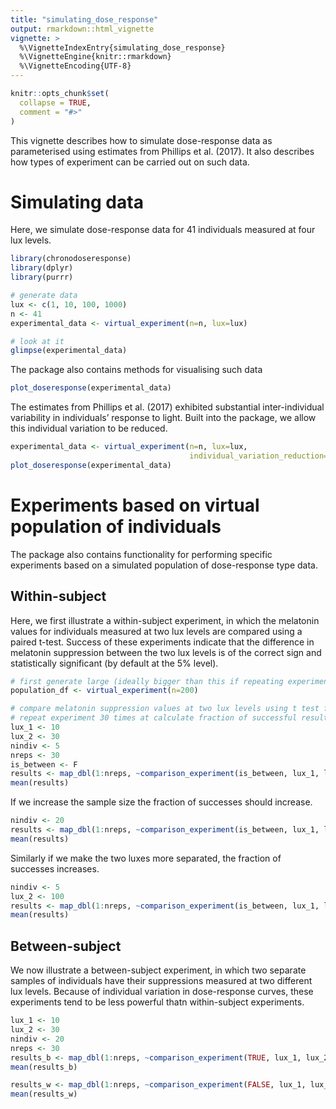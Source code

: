 ```yaml
---
title: "simulating_dose_response"
output: rmarkdown::html_vignette
vignette: >
  %\VignetteIndexEntry{simulating_dose_response}
  %\VignetteEngine{knitr::rmarkdown}
  %\VignetteEncoding{UTF-8}
---
```


```r
knitr::opts_chunk$set(
  collapse = TRUE,
  comment = "#>"
)
```

This vignette describes how to simulate dose-response data as parameterised using estimates from Phillips et al. (2017). It also describes how types of experiment can be carried out on such data.


# Simulating data
Here, we simulate dose-response data for 41 individuals measured at four lux levels.
```r
library(chronodoseresponse)
library(dplyr)
library(purrr)

# generate data
lux <- c(1, 10, 100, 1000)
n <- 41
experimental_data <- virtual_experiment(n=n, lux=lux)

# look at it
glimpse(experimental_data)
```

The package also contains methods for visualising such data
```r
plot_doseresponse(experimental_data)
```

The estimates from Phillips et al. (2017) exhibited substantial inter-individual variability in individuals' response to light. Built into the package, we allow this individual variation to be reduced.
```r
experimental_data <- virtual_experiment(n=n, lux=lux,
                                        individual_variation_reduction=0.05)
plot_doseresponse(experimental_data)
```

# Experiments based on virtual population of individuals
The package also contains functionality for performing specific experiments based on a simulated population
of dose-response type data.

## Within-subject
Here, we first illustrate a within-subject experiment, in which the melatonin values for individuals measured at two
lux levels are compared using a paired t-test. Success of these experiments indicate that the difference in melatonin suppression between the two lux levels is of the correct sign and statistically significant (by default at the 5% level).
```r
# first generate large (ideally bigger than this if repeating experiments) virtual population of data
population_df <- virtual_experiment(n=200)

# compare melatonin suppression values at two lux levels using t test for a sample of 5 individuals
# repeat experiment 30 times at calculate fraction of successful results
lux_1 <- 10
lux_2 <- 30
nindiv <- 5
nreps <- 30
is_between <- F
results <- map_dbl(1:nreps, ~comparison_experiment(is_between, lux_1, lux_2, nindiv, population_df))
mean(results)
```

If we increase the sample size the fraction of successes should increase.
```r
nindiv <- 20
results <- map_dbl(1:nreps, ~comparison_experiment(is_between, lux_1, lux_2, nindiv, population_df))
mean(results)
```

Similarly if we make the two luxes more separated, the fraction of successes increases.
```r
nindiv <- 5
lux_2 <- 100
results <- map_dbl(1:nreps, ~comparison_experiment(is_between, lux_1, lux_2, nindiv, population_df))
mean(results)
```

## Between-subject
We now illustrate a between-subject experiment, in which two separate samples of individuals have their suppressions
measured at two different lux levels. Because of individual variation in dose-response curves, these experiments
tend to be less powerful thatn within-subject experiments.
```r
lux_1 <- 10
lux_2 <- 30
nindiv <- 20
nreps <- 30
results_b <- map_dbl(1:nreps, ~comparison_experiment(TRUE, lux_1, lux_2, nindiv, population_df))
mean(results_b)

results_w <- map_dbl(1:nreps, ~comparison_experiment(FALSE, lux_1, lux_2, nindiv, population_df))
mean(results_w)
```

